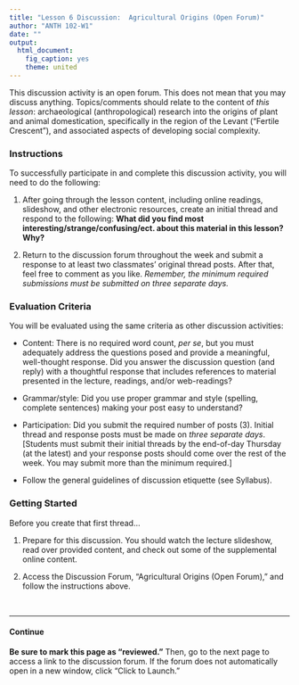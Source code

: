 ```yaml
---
title: "Lesson 6 Discussion:  Agricultural Origins (Open Forum)"
author: "ANTH 102-W1"
date: ""
output:
  html_document:
    fig_caption: yes
    theme: united
---
```


This discussion activity is an open forum. This does not mean that you may discuss anything. Topics/comments should relate to the content of *this lesson*: archaeological (anthropological) research into the origins of plant and animal domestication, specifically in the region of the Levant ("Fertile Crescent"), and associated aspects of developing social complexity.



### Instructions
To successfully participate in and complete this discussion activity, you will need to do the following:

1. After going through the lesson content, including online readings, slideshow, and other electronic resources, create an initial thread and respond to the following:  __What did you find most interesting/strange/confusing/ect. about this material in this lesson? Why?__
    
2. Return to the discussion forum throughout the week and submit a response to at least two classmates' original thread posts. After that, feel free to comment as you like. *Remember, the minimum required submissions must be submitted on three separate days.*


### Evaluation Criteria

You will be evaluated using the same criteria as other discussion activities:

- Content: There is no required word count, _per se_, but you must adequately address the questions posed and provide a meaningful, well-thought response. Did you answer the discussion question (and reply) with a thoughtful response that includes references to material presented in the lecture, readings, and/or web-readings?

- Grammar/style: Did you use proper grammar and style (spelling, complete sentences) making your post easy to understand?

- Participation: Did you submit the required number of posts (3). Initial thread and response posts must be made on *three separate days*. [Students must submit their initial threads by the end-of-day Thursday (at the latest) and your response posts should come over the rest of the week. You may submit more than the minimum required.]

- Follow the general guidelines of discussion etiquette (see Syllabus).


### Getting Started

Before you create that first thread...

1. Prepare for this discussion. You should watch the lecture slideshow, read over provided content, and check out some of the supplemental online content.

2. Access the Discussion Forum, "Agricultural Origins (Open Forum)," and follow the instructions above.

<br>

-----
#### Continue
__Be sure to mark this page as "reviewed."__ Then, go to the next page to access a link to the discussion forum. If the forum does not automatically open in a new window, click "Click to Launch."